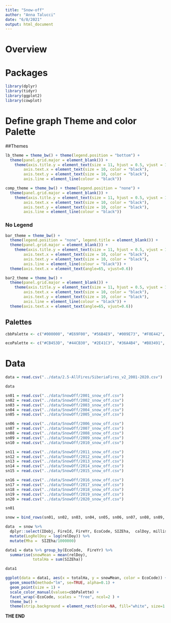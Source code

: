 ```yaml
---
title: "Snow-off"
author: "Anna Talucci"
date: "6/8/2021"
output: html_document
---
```




# Overview


# Packages


```r

library(dplyr)
library(tidyr)
library(ggplot2)
library(cowplot)

```

# Define graph Theme and color Palette 

##Themes
```r
lb_theme = theme_bw() + theme(legend.position = "bottom") +  
  theme(panel.grid.major = element_blank()) +
    theme(axis.title.y = element_text(size = 11, hjust = 0.5, vjust = 1.1),
        axis.text.x = element_text(size = 10, color = "black"),
        axis.text.y = element_text(size = 10, color = "black"),
        axis.line = element_line(colour = "black"))
```

```r
comp_theme = theme_bw() + theme(legend.position = "none") +  
  theme(panel.grid.major = element_blank()) +
    theme(axis.title.y = element_text(size = 11, hjust = 0.5, vjust = 1.1),
        axis.text.x = element_text(size = 10, color = "black"),
        axis.text.y = element_text(size = 10, color = "black"),
        axis.line = element_line(colour = "black"))
```

### No Legend
```r
bar_theme = theme_bw() + 
  theme(legend.position = "none", legend.title = element_blank()) +
  theme(panel.grid.major = element_blank()) +
    theme(axis.title.y = element_text(size = 11, hjust = 0.5, vjust = 1.1),
        axis.text.x = element_text(size = 10, color = "black"),
        axis.text.y = element_text(size = 10, color = "black"),
        axis.line = element_line(colour = "black")) +
  theme(axis.text.x = element_text(angle=65, vjust=0.6)) 
```

```r
bar2_theme = theme_bw() + 
  theme(panel.grid.major = element_blank()) +
    theme(axis.title.y = element_text(size = 11, hjust = 0.5, vjust = 1.1),
        axis.text.x = element_text(size = 10, color = "black"),
        axis.text.y = element_text(size = 10, color = "black"),
        axis.line = element_line(colour = "black")) +
  theme(axis.text.x = element_text(angle=65, vjust=0.6)) 
```


## Palettes
```r
cbbPalette <- c("#000000", "#E69F00", "#56B4E9", "#009E73", "#F0E442", "#0072B2", "#D55E00", "#CC79A7")
```

```r
ecoPalette <- c("#CB453D", "#44CB30", "#2E41C3", "#36A4B4", "#B83491", "#B09C32", "#AE3D5F", "#2DC086", "#3261A1")
```



# Data 

```r
data = read.csv("../data/2.5-AllFires/SiberiaFires_v2_2001-2020.csv") 
```

```r
data
```


```r
sn01 = read.csv("../data/SnowOff/2001_snow_off.csv") 
sn02 = read.csv("../data/SnowOff/2002_snow_off.csv") 
sn03 = read.csv("../data/SnowOff/2003_snow_off.csv") 
sn04 = read.csv("../data/SnowOff/2004_snow_off.csv") 
sn05 = read.csv("../data/SnowOff/2005_snow_off.csv") 
```

```r
sn06 = read.csv("../data/SnowOff/2006_snow_off.csv") 
sn07 = read.csv("../data/SnowOff/2007_snow_off.csv") 
sn08 = read.csv("../data/SnowOff/2008_snow_off.csv") 
sn09 = read.csv("../data/SnowOff/2009_snow_off.csv") 
sn10 = read.csv("../data/SnowOff/2010_snow_off.csv") 
```

```r
sn11 = read.csv("../data/SnowOff/2011_snow_off.csv") 
sn12 = read.csv("../data/SnowOff/2012_snow_off.csv") 
sn13 = read.csv("../data/SnowOff/2013_snow_off.csv") 
sn14 = read.csv("../data/SnowOff/2014_snow_off.csv") 
sn15 = read.csv("../data/SnowOff/2015_snow_off.csv") 
```


```r
sn16 = read.csv("../data/SnowOff/2016_snow_off.csv") 
sn17 = read.csv("../data/SnowOff/2017_snow_off.csv") 
sn18 = read.csv("../data/SnowOff/2018_snow_off.csv") 
sn19 = read.csv("../data/SnowOff/2019_snow_off.csv") 
sn20 = read.csv("../data/SnowOff/2020_snow_off.csv") 
```


```r
sn01
```


```r

snow = bind_rows(sn01, sn02, sn03, sn04, sn05, sn06, sn07, sn08, sn09, sn10, sn11, sn12,  sn13, sn14, sn15, sn16, sn17, sn18, sn19, sn20)
```

```r
data  = snow %>% 
  dplyr::select(IDobj, FireId, FireYr, EcoCode, SIZEha,  calDoy, millis,  relDoy, year) %>% filter(EcoCode !="SSFS") %>%
  mutate(LogRelDoy = log(relDoy)) %>%
  mutate(Mha =  SIZEha/1000000)
```



```r

data1 = data %>% group_by(EcoCode,  FireYr) %>%
  summarise(snowMean = mean(relDoy),
            totalHa = sum(SIZEha))

data1
```

```r
ggplot(data = data1, aes(x = totalHa, y = snowMean, color = EcoCode)) + 
  geom_smooth(method="lm", se=TRUE, alpha=0.1) +
  geom_point(size = 1) +
  scale_color_manual(values=cbbPalette) +
  facet_wrap(~EcoCode, scales = "free", ncol=2 ) +
  theme_bw() +
  theme(strip.background = element_rect(color=NA, fill="white", size=1.5, linetype="solid")) 

```

**THE END**